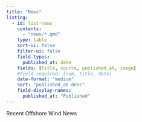 ```yaml
---
title: "News"
listing:
  - id: list-news
    contents:
      - "news/*.qmd"
    type: table
    sort-ui: false
    filter-ui: false
    field-types:
      published_at: date
    fields: [title, source, published_at, image]
    #field-required: [num, title, date]
    date-format: "medium"
    sort: "published_at desc"
    field-display-names:
      published_at: "Published"
---
```


Recent Offshore Wind News

::: {#list-news}
:::
